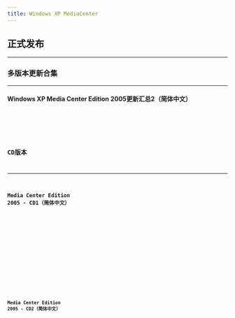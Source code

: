 ```yaml
---
title: Windows XP MediaCenter
---
```




## 正式发布

---

### 多版本更新合集

---

#### Windows XP Media Center Edition 2005更新汇总2（简体中文）
<Badge text="IPFS" variant="note" /> <Badge text="32位" variant="success" /> <Badge text="多版本" variant="tip" /> <Badge text="中文" variant="caution" /> <Badge text="2005-10-13" variant="danger" />
<Card title="IPFS 下载与详情">
    <CardGrid>
        <LinkCard title="快速下载" href="https://ipfs.winx.run/bafybeieirvw5rcztodjle5eomt6f6z2zhr5kva4p4ivkp5q5u6r5gnl72q?filename=sc_winxp_mce_2005_update2.iso#quick" />
        <LinkCard title="高级下载" href="https://ipfs.winx.run/bafybeieirvw5rcztodjle5eomt6f6z2zhr5kva4p4ivkp5q5u6r5gnl72q?filename=sc_winxp_mce_2005_update2.iso" variant="secondary" />
    </CardGrid>
    <Code code={sc_winxp_mce_2005_update2} title="校验信息" wrap={true} />
</Card>
---

### CD版本

---

#### Media Center Edition 2005 - CD1（简体中文）
<Badge text="IPFS" variant="note" /> <Badge text="32位" variant="success" /> <Badge text="CD1" variant="tip" /> <Badge text="中文" variant="caution" /> <Badge text="2004-10-08" variant="danger" />
<Card title="IPFS 下载与详情">
    <CardGrid>
        <LinkCard title="快速下载" href="https://ipfs.winx.run/bafybeidabyelittmm5wrlr7tuirl34omwlistqojnvqeu3veo5jxdr3wy4?filename=sc_winxp_mce_2005_cd1.iso#quick" />
        <LinkCard title="高级下载" href="https://ipfs.winx.run/bafybeidabyelittmm5wrlr7tuirl34omwlistqojnvqeu3veo5jxdr3wy4?filename=sc_winxp_mce_2005_cd1.iso" variant="secondary" />
    </CardGrid>
    <Code code={sc_winxp_mce_2005_cd2} title="校验信息" wrap={true} />
</Card>

#### Media Center Edition 2005 - CD2（简体中文）
<Badge text="IPFS" variant="note" /> <Badge text="32位" variant="success" /> <Badge text="CD2" variant="tip" /> <Badge text="中文" variant="caution" /> <Badge text="2004-10-08" variant="danger" />
<Card title="IPFS 下载与详情">
    <CardGrid>
        <LinkCard title="快速下载" href="https://ipfs.winx.run/bafybeib3w3b2k2nzhhnyixasjfissx3v4r7tuvd6x7wqc5qiqtkrn3pryy?filename=sc_winxp_mce_2005_cd2.iso#quick" />
        <LinkCard title="高级下载" href="https://ipfs.winx.run/bafybeib3w3b2k2nzhhnyixasjfissx3v4r7tuvd6x7wqc5qiqtkrn3pryy?filename=sc_winxp_mce_2005_cd2.iso" variant="secondary" />
    </CardGrid>
    <Code code={sc_winxp_mce_2005_cd1} title="校验信息" wrap={true} />
</Card>
